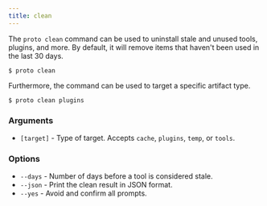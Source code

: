 ```yaml
---
title: clean
---
```



The `proto clean` command can be used to uninstall stale and unused tools, plugins, and more. By
default, it will remove items that haven't been used in the last 30 days.

```shell
$ proto clean
```

Furthermore, the command can be used to target a specific artifact type.

```shell
$ proto clean plugins
```

### Arguments

- `[target]` - Type of target. Accepts `cache`, `plugins`, `temp`, or `tools`.
  <VersionLabel version="0.44.0" />

### Options

- `--days` - Number of days before a tool is considered stale.
- `--json` - Print the clean result in JSON format. <VersionLabel version="0.44.0" />
- `--yes` - Avoid and confirm all prompts.
